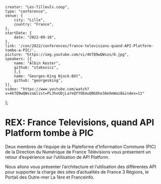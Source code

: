     creator: "Les-Tilleuls.coop",
    type: "conference",
    venue: {
        city: "Lille",
        country: "France",
    },
    startDate: {
        date: "2022-09-16",
    },
    link: '/con/2022/conferences/france-televisions-quand-API-Platform-tombe-a-PIC/',
    picture: "https://img.youtube.com/vi/4kTQ9wQWszo/0.jpg",
    speakers: [{
        name: "Albin Kester",
        github: "stakovicz",
        },{
        name: "Georges-King Njock-Bôt",
        github: "georgesking",
    }],
    video: "https://www.youtube.com/watch?v=4kTQ9wQWszo&list=PL3hoUDjLa7eQfYOEmuQNG8he3AeOeWaz8&index=11"
};

# REX: France Televisions, quand API Platform tombe à PIC

Deux membres de l’équipe de la Plateforme d’Information Commune (PIC) de la Direction du Numérique de France Télévisions vous présentent un retour d’expérience sur l’utilisation de API Platform.

Nous allons vous présenter l’architecture et l’utilisation des différentes API pour supporter la charge des sites d’actualités de France 3 Régions, le Portail des Outre-mer La 1ère et Franceinfo.
